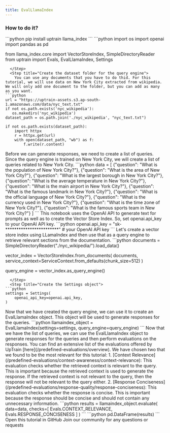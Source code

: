 ```yaml
---
title: EvalLlamaIndex
---
```


### How to do it?

<Steps>
  <Step title="Install UpTrain and LlamaIndex">
```python
pip install uptrain llama_index
```
  </Step>
  <Step title="Import required libraries">
```python
import os
import openai
import pandas as pd

from llama_index.core import VectorStoreIndex, SimpleDirectoryReader
from uptrain import Evals, EvalLlamaIndex, Settings
```
  </Step>
  <Step title="Create the dataset folder for the query engine">
    You can use any documents that you have to do thid. For this tutorial, we will use data on New York City extracted from wikipedia. We will only add one document to the folder, but you can add as many as you want.
```python
url = "https://uptrain-assets.s3.ap-south-1.amazonaws.com/data/nyc_text.txt"
if not os.path.exists('nyc_wikipedia'):
   os.makedirs('nyc_wikipedia')
dataset_path = os.path.join('./nyc_wikipedia', "nyc_text.txt")

if not os.path.exists(dataset_path):
    import httpx
    r = httpx.get(url)
    with open(dataset_path, "wb") as f:
        f.write(r.content)
```
  </Step>
  <Step title="Make a list of queries">
Before we can generate responses, we need to create a list of queries. Since the query engine is trained on New York City, we will create a list of queries related to New York City.
```python
data = [
    {"question": "What is the population of New York City?"},
    {"question": "What is the area of New York City?"},
    {"question": "What is the largest borough in New York City?"},
    {"question": "What is the average temperature in New York City?"},
    {"question": "What is the main airport in New York City?"},
    {"question": "What is the famous landmark in New York City?"},
    {"question": "What is the official language of New York City?"},
    {"question": "What is the currency used in New York City?"},
    {"question": "What is the time zone of New York City?"},
    {"question": "What is the famous sports team in New York City?"}
]
```
This notebook uses the OpenAI API to generate text for prompts as well as to create the Vector Store Index. So, set openai.api_key to your OpenAI API key.
```python
openai.api_key = "sk-************************"  # your OpenAI API key
```
  </Step>
  <Step title="Create a query engine using LlamaIndex">
Let's create a vector store index using LLamaIndex and then use that as a query engine to retrieve relevant sections from the documentation.
```python
documents = SimpleDirectoryReader("./nyc_wikipedia/").load_data()

vector_index = VectorStoreIndex.from_documents(
    documents, service_context=ServiceContext.from_defaults(chunk_size=512)
)

query_engine = vector_index.as_query_engine()
```
  </Step>
  <Step title="Create the Settings object">
```python
settings = Settings(
    openai_api_key=openai.api_key,
)
```
  </Step>
  <Step title="Create the EvalLlamaIndex object">
Now that we have created the query engine, we can use it to create an EvalLlamaIndex object. This object will be used to generate responses for the queries.
```python
llamaindex_object = EvalLlamaIndex(settings=settings, query_engine=query_engine)
```
  </Step>
  <Step title="Run the evaluations">
Now that we have the list of queries, we can use the EvalLlamaIndex object to generate responses for the queries and then perform evaluations on the responses. You can find an extensive list of the evaluations offered by UpTrain [here](/predefined-evaluations/overview). We have chosen two that we found to be the most relevant for this tutorial:
1. [Context Relevance](/predefined-evaluations/context-awareness/context-relevance): This evaluation checks whether the retrieved context is relevant to the query. This is important because the retrieved context is used to generate the response. If the retrieved context is not relevant to the query, then the response will not be relevant to the query either.
2. [Response Conciseness](/predefined-evaluations/response-quality/response-conciseness): This evaluation checks whether the response is concise. This is important because the response should be concise and should not contain any unnecessary information.
```python
results = llamaindex_object.evaluate(
    data=data,
    checks=[
        Evals.CONTEXT_RELEVANCE,
        Evals.RESPONSE_CONCISENESS
    ]
)
```
  </Step>
  <Step title="Display the results">
```python
pd.DataFrame(results)
```
  </Step>
</Steps>


<CardGroup cols={2}>
  <Card
    title="Tutorial"
    href="https://github.com/uptrain-ai/uptrain/blob/main/examples/integrations/llamaindex.ipynb"
    icon="github"
    color="#808080"
  >
    Open this tutorial in GitHub
  </Card>
  <Card
    title="Have Questions?"
    href="https://join.slack.com/t/uptraincommunity/shared_invite/zt-1yih3aojn-CEoR_gAh6PDSknhFmuaJeg"
    icon="slack"
    color="#808080"
  >
    Join our community for any questions or requests
  </Card>
  
</CardGroup>

